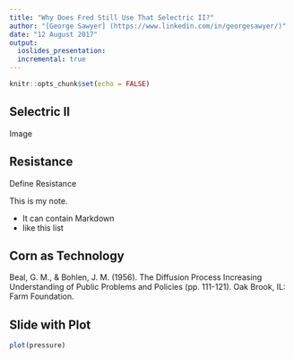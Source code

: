```yaml
---
title: "Why Does Fred Still Use That Selectric II?"
author: "[George Sawyer] (https://www.linkedin.com/in/georgesawyer/)"
date: "12 August 2017"
output: 
  ioslides_presentation:
  incremental: true
---
```


```r
knitr::opts_chunk$set(echo = FALSE)
```

## Selectric II

Image

## Resistance

Define Resistance

<div class="notes">
This is my note.

- It can contain Markdown
- like this list

</div>

## Corn as Technology
<div class="notes">
Beal, G. M., & Bohlen, J. M. (1956). The Diffusion Process Increasing Understanding of Public Problems and Policies (pp. 111-121). Oak Brook, IL: Farm Foundation.
</div>
## Slide with Plot

```r
plot(pressure)
```

